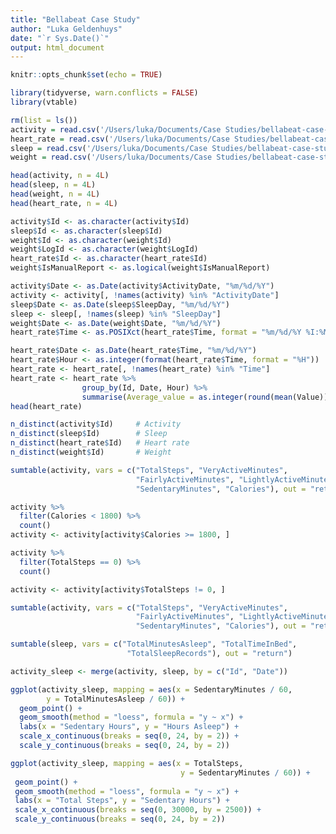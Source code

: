 ```yaml
---
title: "Bellabeat Case Study"
author: "Luka Geldenhuys"
date: "`r Sys.Date()`"
output: html_document
---
```


```r
knitr::opts_chunk$set(echo = TRUE)
```

```r
library(tidyverse, warn.conflicts = FALSE)
library(vtable)
```

```r
rm(list = ls())
activity = read.csv('/Users/luka/Documents/Case Studies/bellabeat-case-study/Data/dailyActivity_merged.csv') #nolint
heart_rate = read.csv('/Users/luka/Documents/Case Studies/bellabeat-case-study/Data/heartrate_seconds_merged.csv') #nolint
sleep = read.csv('/Users/luka/Documents/Case Studies/bellabeat-case-study/Data/sleepDay_merged.csv') #nolint
weight = read.csv('/Users/luka/Documents/Case Studies/bellabeat-case-study/Data/weightLogInfo_merged.csv') # nolint
```

```r
head(activity, n = 4L)
head(sleep, n = 4L)
head(weight, n = 4L)
head(heart_rate, n = 4L)
```

```r
activity$Id <- as.character(activity$Id)
sleep$Id <- as.character(sleep$Id)
weight$Id <- as.character(weight$Id)
weight$LogId <- as.character(weight$LogId)
heart_rate$Id <- as.character(heart_rate$Id)
weight$IsManualReport <- as.logical(weight$IsManualReport)

activity$Date <- as.Date(activity$ActivityDate, "%m/%d/%Y")
activity <- activity[, !names(activity) %in% "ActivityDate"]
sleep$Date <- as.Date(sleep$SleepDay, "%m/%d/%Y")
sleep <- sleep[, !names(sleep) %in% "SleepDay"]
weight$Date <- as.Date(weight$Date, "%m/%d/%Y")
heart_rate$Time <- as.POSIXct(heart_rate$Time, format = "%m/%d/%Y %I:%M:%S %p")
```

```r
heart_rate$Date <- as.Date(heart_rate$Time, "%m/%d/%Y")
heart_rate$Hour <- as.integer(format(heart_rate$Time, format = "%H"))
heart_rate <- heart_rate[, !names(heart_rate) %in% "Time"]
heart_rate <- heart_rate %>%
                group_by(Id, Date, Hour) %>%
                summarise(Average_value = as.integer(round(mean(Value))))
head(heart_rate)
```

```r
n_distinct(activity$Id)     # Activity
n_distinct(sleep$Id)        # Sleep
n_distinct(heart_rate$Id)   # Heart rate
n_distinct(weight$Id)       # Weight
```

```r
sumtable(activity, vars = c("TotalSteps", "VeryActiveMinutes",
                            "FairlyActiveMinutes", "LightlyActiveMinutes",
                            "SedentaryMinutes", "Calories"), out = "return")

activity %>%
  filter(Calories < 1800) %>%
  count()
activity <- activity[activity$Calories >= 1800, ]

activity %>%
  filter(TotalSteps == 0) %>%
  count()

activity <- activity[activity$TotalSteps != 0, ]
```

```r
sumtable(activity, vars = c("TotalSteps", "VeryActiveMinutes",
                            "FairlyActiveMinutes", "LightlyActiveMinutes",
                            "SedentaryMinutes", "Calories"), out = "return")

sumtable(sleep, vars = c("TotalMinutesAsleep", "TotalTimeInBed",
                          "TotalSleepRecords"), out = "return")
```

```r
activity_sleep <- merge(activity, sleep, by = c("Id", "Date"))
```

```r
ggplot(activity_sleep, mapping = aes(x = SedentaryMinutes / 60,
        y = TotalMinutesAsleep / 60)) +
  geom_point() +
  geom_smooth(method = "loess", formula = "y ~ x") +
  labs(x = "Sedentary Hours", y = "Hours Asleep") +
  scale_x_continuous(breaks = seq(0, 24, by = 2)) +
  scale_y_continuous(breaks = seq(0, 24, by = 2))
```

```r
ggplot(activity_sleep, mapping = aes(x = TotalSteps,
                                      y = SedentaryMinutes / 60)) +
 geom_point() +
 geom_smooth(method = "loess", formula = "y ~ x") +
 labs(x = "Total Steps", y = "Sedentary Hours") +
 scale_x_continuous(breaks = seq(0, 30000, by = 2500)) +
 scale_y_continuous(breaks = seq(0, 24, by = 2))
```


